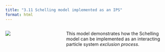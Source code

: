 ```yaml
---
title: "3.11 Schelling model implemented as an IPS"
format: html
---
```


:::: {.columns}
::: {.column width=35%}
[![](3.11-schelling-as-IPS.png)](3.11-schelling-as-IPS.nlogo)
:::

::: {.column width=65%}
This model demonstrates how the Schelling model can be implemented as an interacting particle system _exclusion process_.
:::
::::